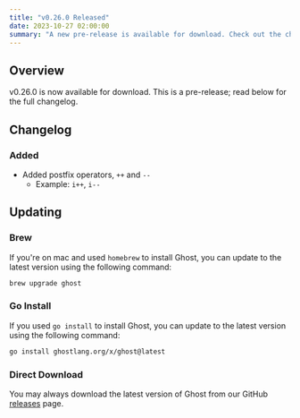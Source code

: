 ```yaml
---
title: "v0.26.0 Released"
date: 2023-10-27 02:00:00
summary: "A new pre-release is available for download. Check out the changelog to see what's new."
---
```


## Overview
v0.26.0 is now available for download. This is a pre-release; read below for the full changelog.

## Changelog

### Added
- Added postfix operators, `++` and `--`
  - Example: `i++`, `i--`

## Updating
### Brew
If you're on mac and used `homebrew` to install Ghost, you can update to the latest version using the following command:

```bash
brew upgrade ghost
```

### Go Install
If you used `go install` to install Ghost, you can update to the latest version using the following command:

```bash
go install ghostlang.org/x/ghost@latest
```

### Direct Download
You may always download the latest version of Ghost from our GitHub [releases](https://github.com/ghost-language/ghost/releases) page.